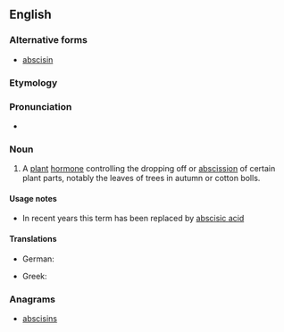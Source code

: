 ==English==

===Alternative forms===
* [[abscisin]]

===Etymology===
{{suffix|abscission|in}}

===Pronunciation===
* {{a|US}} {{IPA|/ˈæb.sə.sən/|/æbˈsɪs.ən/}}

===Noun===
{{wikipedia}}
{{en-noun|-|s}}

# {{context|biochemistry|dated|lang=en}} A [[plant]] [[hormone]] controlling the dropping off or [[abscission]] of certain plant parts, notably the leaves of trees in autumn or cotton bolls.

====Usage notes====
* In recent years this term has been replaced by [[abscisic acid]]

====Translations====
{{trans-top|plant hormone}}
* German: {{t|de|Abscisinsäure|f}}
{{trans-mid}}
* Greek: {{t|el|αποσκισίνη|f|tr=aposkisíni|sc=Grek}}
{{trans-bottom}}

===Anagrams===
* [[abscisins#English|abscisins]]